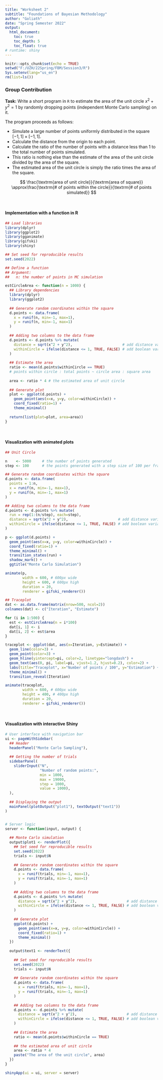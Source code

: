```yaml
---
title: "Worksheet 2"
subtitle: "Foundations of Bayesian Methodology"
author: "Goliath"
date: "Spring Semester 2022"
output: 
  html_document:
    toc: true
    toc_depth: 5
    toc_float: true
# runtime: shiny
---
```


```r
knitr::opts_chunk$set(echo = TRUE)
setwd("F:/UZH/22Spring/FBM/Session3/R")
Sys.setenv(lang="us_en")
rm(list=ls())
```

### Group Contribution

**Task:** Write a short program in $\texttt{R}$ to estimate the area of the unit circle $x^2+y^2=1$ by randomly dropping points (independent Monte Carlo sampling) on it.

The program proceeds as follows:

* Simulate a large number of points uniformly distributed in the square $[-1,1]\times[-1,1]$.
* Calculate the distance from the origin to each point.
* Calculate the ratio of the number of points with a distance less than 1 to the total number of points simulated.
* This ratio is nothing else than the estimate of the area of the unit circle divided by the area of the square.
* The estimated area of the unit circle is simply the ratio times the area of the square.

$$
\frac{\textrm{area of unit circle}}{\textrm{area of square}}
\approx\frac{\textrm{# of points within the circle}}{\textrm{# of points simulated}}
$$

$~$

#### Implementation with a function in R

```r
## Load libraries
library(dplyr)
library(ggplot2)
library(gganimate)
library(gifski)
library(shiny)
```

```r
## Set seed for reproducible results
set.seed(2022)

## Define a function
## Argument:
##   n: the number of points in MC simulation

estCircleArea <- function(n = 1000) {
  ## Library dependencies
  library(dplyr)
  library(ggplot2)
  
  ## Generate random coordinates within the square
  d.points <- data.frame(
    x = runif(n, min=-1, max=1),
    y = runif(n, min=-1, max=1)
  )
  
  ## Adding two columns to the data frame
  d.points <- d.points %>% mutate(
    distance = sqrt(x^2 + y^2),                       # add distance variable
    withinCircle = ifelse(distance <= 1, TRUE, FALSE) # add boolean variable
  )
  
  ## Estimate the area
  ratio <- mean(d.points$withinCircle == TRUE) 
  # points within circle : total points ~ circle area : square area
  
  area <- ratio * 4 # the estimated area of unit circle
  
  ## Generate plot
  plot <- ggplot(d.points) + 
    geom_point(aes(x=x, y=y, color=withinCircle)) +
    coord_fixed(ratio=1) + 
    theme_minimal()
  
  return(list(plot=plot, area=area))
}
```

$~$

#### Visualization with animated plots

```r
## Unit Circle

n    <- 5000     # the number of points generated
step <- 100      # the points generated with a step size of 100 per frame

## Generate random coordinates within the square
d.points <- data.frame(
  points = 1:n, 
  x = runif(n, min=-1, max=1),
  y = runif(n, min=-1, max=1)
)

## Adding two columns to the data frame
d.points <- d.points %>% mutate(
  run = rep(1:(n/step), each=step), 
  distance = sqrt(x^2 + y^2),                       # add distance variable
  withinCircle = ifelse(distance <= 1, TRUE, FALSE) # add boolean variable
)

p <- ggplot(d.points) + 
  geom_point(aes(x=x, y=y, color=withinCircle)) +
  coord_fixed(ratio=1) + 
  theme_minimal() + 
  transition_states(run) + 
  shadow_mark() + 
  ggtitle("Monte Carlo Simulation")

animate(p, 
        width = 600, # 600px wide
        height = 600, # 600px high
        duration = 20,
        renderer = gifski_renderer())
```


```r
## Traceplot
dat <- as.data.frame(matrix(nrow=500, ncol=2))
colnames(dat) <- c("Iteration", "Estimate")

for (i in 1:500) {
  est <- estCircleArea(n = i*100)
  dat[i, 1] <- i
  dat[i, 2] <- est$area
}

traceplot <- ggplot(dat, aes(x=Iteration, y=Estimate)) + 
  geom_line(color=3) + 
  geom_point(color=3) + 
  geom_hline(yintercept=pi, color=2, linetype="longdash") +
  geom_text(aes(0, pi, label=pi, vjust=1.2, hjust=0.2), color=2) + 
  labs(title="Traceplot", x="Number of points / 100", y="Estimation") + 
  theme_minimal() + 
  transition_reveal(Iteration)

animate(traceplot, 
        width = 600, # 600px wide
        height = 400, # 400px high
        duration = 20,
        renderer = gifski_renderer())
```

$~$

#### Visualization with interactive Shiny

```r
# User interface with navigation bar
ui <- pageWithSidebar(
  ## Header
  headerPanel("Monte Carlo Sampling"),
  
  ## Getting the number of trials
  sidebarPanel(
    sliderInput("N",
                "Number of random points:",
                min = 1000,
                max = 19000,
                step = 1000,
                value = 1000),
  ),
  
  ## Displaying the output
  mainPanel(plotOutput("plot1"), textOutput("text1"))
)


# Server logic
server <- function(input, output) {
  
  ## Monte Carlo simulation
  output$plot1 <- renderPlot({
    ## Set seed for reproducible results
    set.seed(2022)
    trials <- input$N
    
    ## Generate random coordinates within the square
    d.points <- data.frame(
      x = runif(trials, min=-1, max=1),
      y = runif(trials, min=-1, max=1)
    )
    
    ## Adding two columns to the data frame
    d.points <- d.points %>% mutate(
      distance = sqrt(x^2 + y^2),                       # add distance variable
      withinCircle = ifelse(distance <= 1, TRUE, FALSE) # add boolean variable
    )
    
    ## Generate plot
    ggplot(d.points) + 
      geom_point(aes(x=x, y=y, color=withinCircle)) +
      coord_fixed(ratio=1) + 
      theme_minimal()
  })
  
  output$text1 <- renderText({
    
    ## Set seed for reproducible results
    set.seed(2022)
    trials <- input$N
    
    ## Generate random coordinates within the square
    d.points <- data.frame(
      x = runif(trials, min=-1, max=1),
      y = runif(trials, min=-1, max=1)
    )
    
    ## Adding two columns to the data frame
    d.points <- d.points %>% mutate(
      distance = sqrt(x^2 + y^2),                       # add distance variable
      withinCircle = ifelse(distance <= 1, TRUE, FALSE) # add boolean variable
    )
    
    ## Estimate the area
    ratio <- mean(d.points$withinCircle == TRUE) 
    
    ## the estimated area of unit circle
    area <- ratio * 4 
    paste("The area of the unit circle", area)
  })
}

shinyApp(ui = ui, server = server)
```

